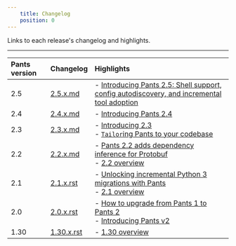 ```yaml
---
    title: Changelog
    position: 0
---
```


Links to each release's changelog and highlights.

---

| Pants version | Changelog                                                                                     | Highlights                                                                                                                                                                          |
| :------------ | :-------------------------------------------------------------------------------------------- | :---------------------------------------------------------------------------------------------------------------------------------------------------------------------------------- |
| 2.5           | [2.5.x.md](https://github.com/pantsbuild/pants/blob/main/src/python/pants/notes/2.5.x.md)     | - [Introducing Pants 2.5: Shell support, config autodiscovery, and incremental tool adoption](https://blog.pantsbuild.org/introducing-pants-2-5/)                                   |
| 2.4           | [2.4.x.md](https://github.com/pantsbuild/pants/blob/main/src/python/pants/notes/2.4.x.md)     | - [Introducing Pants 2.4](https://blog.pantsbuild.org/introducing-pants-build-2-4-0/)                                                                                               |
| 2.3           | [2.3.x.md](https://github.com/pantsbuild/pants/blob/main/src/python/pants/notes/2.3.x.md)     | - [Introducing 2.3](https://blog.pantsbuild.org/introducing-pants-2-3-0/)<br/>- [`Tailor`ing Pants to your codebase](https://blog.pantsbuild.org/tailoring-pants-to-your-codebase/) |
| 2.2           | [2.2.x.md](https://github.com/pantsbuild/pants/blob/main/src/python/pants/notes/2.2.x.md)     | - [Pants 2.2 adds dependency inference for Protobuf](https://blog.pantsbuild.org/pants-2-2-adds-dependency-inference-for-protobuf/)<br/>- [2.2 overview](doc:release-notes-2-2)     |
| 2.1           | [2.1.x.rst](https://github.com/pantsbuild/pants/blob/main/src/python/pants/notes/2.1.x.rst)   | - [Unlocking incremental Python 3 migrations with Pants](https://blog.pantsbuild.org/python-3-migrations/)<br/>- [2.1 overview](doc:release-notes-2-1)                              |
| 2.0           | [2.0.x.rst](https://github.com/pantsbuild/pants/blob/main/src/python/pants/notes/2.0.x.rst)   | - [How to upgrade from Pants 1 to Pants 2](doc:how-to-upgrade-pants-2-0)<br/>- [Introducing Pants v2](https://blog.pantsbuild.org/introducing-pants-v2/)                            |
| 1.30          | [1.30.x.rst](https://github.com/pantsbuild/pants/blob/main/src/python/pants/notes/1.30.x.rst) | - [1.30 overview](doc:release-notes-1-30)                                                                                                                                           |

